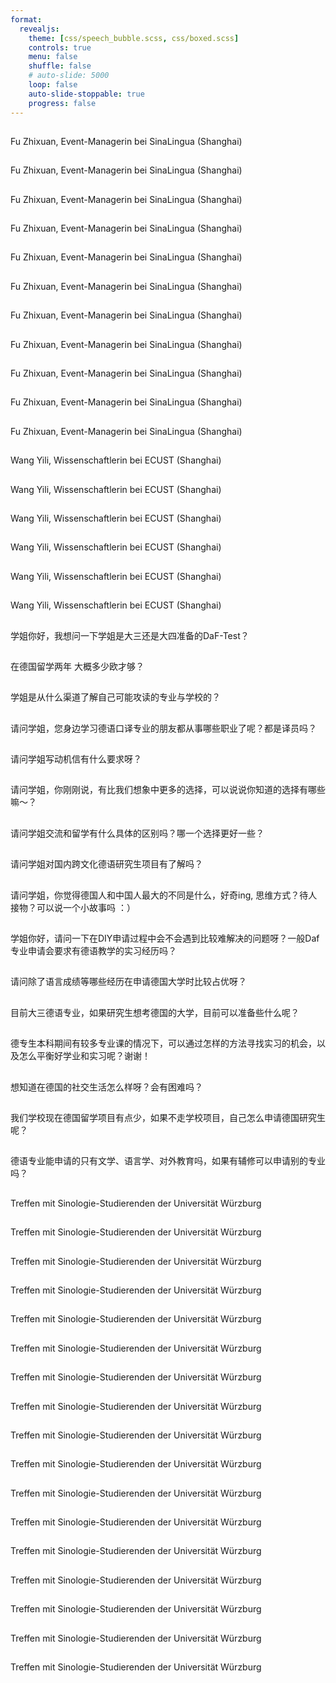 ```yaml
---
format: 
  revealjs:
    theme: [css/speech_bubble.scss, css/boxed.scss]
    controls: true
    menu: false
    shuffle: false
    # auto-slide: 5000
    loop: false
    auto-slide-stoppable: true
    progress: false
---
```


## {background-image="images/flyer-2022-09-sunyu.webp" background-size="contain"}

## {background-image="images/flyer-2022-10-fuzhixuan.webp" background-size="contain"}

## {background-image="images/flyer-2022-11-wangyili.webp" background-size="contain"}

## {background-image="images/img_fu_01.webp" background-size="contain"}
::: {.boxed}
Fu Zhixuan, Event-Managerin bei SinaLingua (Shanghai)
:::
## {background-image="images/img_fu_02.webp" background-size="contain"}
::: {.boxed}
Fu Zhixuan, Event-Managerin bei SinaLingua (Shanghai)
:::
## {background-image="images/img_fu_03.webp" background-size="contain"}
::: {.boxed}
Fu Zhixuan, Event-Managerin bei SinaLingua (Shanghai)
:::
## {background-image="images/img_fu_04.webp" background-size="contain"}
::: {.boxed}
Fu Zhixuan, Event-Managerin bei SinaLingua (Shanghai)
:::
## {background-image="images/img_fu_05.webp" background-size="contain"}
::: {.boxed}
Fu Zhixuan, Event-Managerin bei SinaLingua (Shanghai)
:::
## {background-image="images/img_fu_06.webp" background-size="contain"}
::: {.boxed}
Fu Zhixuan, Event-Managerin bei SinaLingua (Shanghai)
:::
## {background-image="images/img_fu_07.webp" background-size="contain"}
::: {.boxed}
Fu Zhixuan, Event-Managerin bei SinaLingua (Shanghai)
:::
## {background-image="images/img_fu_08.webp" background-size="contain"}
::: {.boxed}
Fu Zhixuan, Event-Managerin bei SinaLingua (Shanghai)
:::
## {background-image="images/img_fu_09.webp" background-size="contain"}
::: {.boxed}
Fu Zhixuan, Event-Managerin bei SinaLingua (Shanghai)
:::
## {background-image="images/img_fu_10.webp" background-size="contain"}
::: {.boxed}
Fu Zhixuan, Event-Managerin bei SinaLingua (Shanghai)
:::
## {background-image="images/img_fu_11.webp" background-size="contain"}
::: {.boxed}
Fu Zhixuan, Event-Managerin bei SinaLingua (Shanghai)
:::

## {background-image="images/img_wang_01.webp" background-size="contain"}
::: {.boxed}
Wang Yili, Wissenschaftlerin bei ECUST (Shanghai)
:::
## {background-image="images/img_wang_02.webp" background-size="contain"}
::: {.boxed}
Wang Yili, Wissenschaftlerin bei ECUST (Shanghai)
:::
## {background-image="images/img_wang_03.webp" background-size="contain"}
::: {.boxed}
Wang Yili, Wissenschaftlerin bei ECUST (Shanghai)
:::
## {background-image="images/img_wang_04.webp" background-size="contain"}
::: {.boxed}
Wang Yili, Wissenschaftlerin bei ECUST (Shanghai)
:::
## {background-image="images/img_wang_05.webp" background-size="contain"}
::: {.boxed}
Wang Yili, Wissenschaftlerin bei ECUST (Shanghai)
:::
## {background-image="images/img_wang_06.webp" background-size="contain"}
::: {.boxed}
Wang Yili, Wissenschaftlerin bei ECUST (Shanghai)
:::

## {.center}
<p class="triangle-isosceles left">学姐你好，我想问一下学姐是大三还是大四准备的DaF-Test？</p>
## {.center}
<p class="triangle-isosceles left">在德国留学两年 大概多少欧才够？</p>
## {.center}
<p class="triangle-isosceles right">学姐是从什么渠道了解自己可能攻读的专业与学校的？</p>
## {.center}
<p class="triangle-isosceles left">请问学姐，您身边学习德语口译专业的朋友都从事哪些职业了呢？都是译员吗？</p>
## {.center}
<p class="triangle-isosceles right">请问学姐写动机信有什么要求呀？</p>
## {.center}
<p class="triangle-isosceles left">请问学姐，你刚刚说，有比我们想象中更多的选择，可以说说你知道的选择有哪些嘛～？</p>
## {.center}
<p class="triangle-isosceles right">请问学姐交流和留学有什么具体的区别吗？哪一个选择更好一些？</p>
## {.center}
<p class="triangle-isosceles left">请问学姐对国内跨文化德语研究生项目有了解吗？</p>
## {.center}
<p class="triangle-isosceles right">请问学姐，你觉得德国人和中国人最大的不同是什么，好奇ing, 思维方式？待人接物？可以说一个小故事吗 ：）</p>
## {.center}
<p class="triangle-isosceles left">学姐你好，请问一下在DIY申请过程中会不会遇到比较难解决的问题呀？一般Daf专业申请会要求有德语教学的实习经历吗？</p>
## {.center}
<p class="triangle-isosceles right">请问除了语言成绩等哪些经历在申请德国大学时比较占优呀？</p>
## {.center}
<p class="triangle-isosceles left">目前大三德语专业，如果研究生想考德国的大学，目前可以准备些什么呢？</p>
## {.center}
<p class="triangle-isosceles right">德专生本科期间有较多专业课的情况下，可以通过怎样的方法寻找实习的机会，以及怎么平衡好学业和实习呢？谢谢！</p>
## {.center}
<p class="triangle-isosceles right">想知道在德国的社交生活怎么样呀？会有困难吗？</p>
## {.center}
<p class="triangle-isosceles right">我们学校现在德国留学项目有点少，如果不走学校项目，自己怎么申请德国研究生呢？</p>
## {.center}
<p class="triangle-isosceles left">德语专业能申请的只有文学、语言学、对外教育吗，如果有辅修可以申请别的专业吗？</p>

## {background-image="images/img_wb_01.webp" background-size="contain"}
::: {.boxed}
Treffen mit Sinologie-Studierenden der Universität Würzburg
:::
## {background-image="images/img_wb_02.webp" background-size="contain"}
::: {.boxed}
Treffen mit Sinologie-Studierenden der Universität Würzburg
:::
## {background-image="images/img_wb_03.webp" background-size="contain"}
::: {.boxed}
Treffen mit Sinologie-Studierenden der Universität Würzburg
:::
## {background-image="images/img_wb_04.webp" background-size="contain"}
::: {.boxed}
Treffen mit Sinologie-Studierenden der Universität Würzburg
:::
## {background-image="images/img_wb_05.webp" background-size="contain"}
::: {.boxed}
Treffen mit Sinologie-Studierenden der Universität Würzburg
:::
## {background-image="images/img_wb_06.webp" background-size="contain"}
::: {.boxed}
Treffen mit Sinologie-Studierenden der Universität Würzburg
:::
## {background-image="images/img_wb_07.webp" background-size="contain"}
::: {.boxed}
Treffen mit Sinologie-Studierenden der Universität Würzburg
:::
## {background-image="images/img_wb_08.webp" background-size="contain"}
::: {.boxed}
Treffen mit Sinologie-Studierenden der Universität Würzburg
:::
## {background-image="images/img_wb_09.webp" background-size="contain"}
::: {.boxed}
Treffen mit Sinologie-Studierenden der Universität Würzburg
:::
## {background-image="images/img_wb_10.webp" background-size="contain"}
::: {.boxed}
Treffen mit Sinologie-Studierenden der Universität Würzburg
:::
## {background-image="images/img_wb_11.webp" background-size="contain"}
::: {.boxed}
Treffen mit Sinologie-Studierenden der Universität Würzburg
:::
## {background-image="images/img_wb_12.webp" background-size="contain"}
::: {.boxed}
Treffen mit Sinologie-Studierenden der Universität Würzburg
:::
## {background-image="images/img_wb_13.webp" background-size="contain"}
::: {.boxed}
Treffen mit Sinologie-Studierenden der Universität Würzburg
:::
## {background-image="images/img_wb_14.webp" background-size="contain"}
::: {.boxed}
Treffen mit Sinologie-Studierenden der Universität Würzburg
:::
## {background-image="images/img_wb_15.webp" background-size="contain"}
::: {.boxed}
Treffen mit Sinologie-Studierenden der Universität Würzburg
:::
## {background-image="images/img_wb_16.webp" background-size="contain"}
::: {.boxed}
Treffen mit Sinologie-Studierenden der Universität Würzburg
:::
## {background-image="images/img_wb_17.webp" background-size="contain"}
::: {.boxed}
Treffen mit Sinologie-Studierenden der Universität Würzburg
:::
